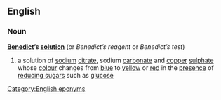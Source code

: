 ==English==
===Noun===
'''[[Benedict]]’s [[solution]]'''  (or ''Benedict’s reagent'' or ''Benedict’s test'')
{{wikipedia}}
#{{chemistry}} a solution of [[sodium]] [[citrate]], sodium [[carbonate]] and [[copper]] [[sulphate]] whose [[colour]] changes from [[blue]] to [[yellow]] or [[red]] in the [[presence]] of [[reducing sugar]]s such as [[glucose]]

[[Category:English eponyms]]